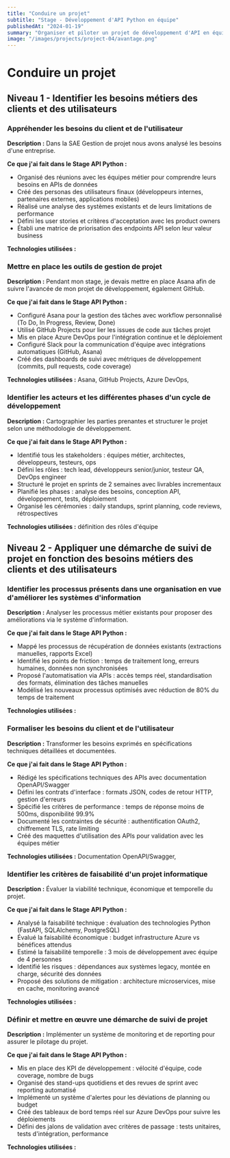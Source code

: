 ```yaml
---
title: "Conduire un projet"
subtitle: "Stage - Développement d'API Python en équipe"
publishedAt: "2024-01-19"
summary: "Organiser et piloter un projet de développement d'API en équipe avec Asana, Azure Cloud et GitHub"
image: "/images/projects/project-04/avantage.png"
---
```


# Conduire un projet

## Niveau 1 - Identifier les besoins métiers des clients et des utilisateurs

### Appréhender les besoins du client et de l'utilisateur

**Description :** Dans la SAE Gestion de projet nous avons analysé les besoins d'une entreprise.

**Ce que j'ai fait dans le Stage API Python :**
- Organisé des réunions avec les équipes métier pour comprendre leurs besoins en APIs de données
- Créé des personas des utilisateurs finaux (développeurs internes, partenaires externes, applications mobiles)
- Réalisé une analyse des systèmes existants et de leurs limitations de performance
- Défini les user stories et critères d'acceptation avec les product owners
- Établi une matrice de priorisation des endpoints API selon leur valeur business

**Technologies utilisées :**

### Mettre en place les outils de gestion de projet

**Description :** Pendant mon stage, je devais mettre en place Asana afin de suivre l'avancée de mon projet de développement, également GitHub.

**Ce que j'ai fait dans le Stage API Python :**
- Configuré Asana pour la gestion des tâches avec workflow personnalisé (To Do, In Progress, Review, Done)
- Utilisé GitHub Projects pour lier les issues de code aux tâches projet
- Mis en place Azure DevOps pour l'intégration continue et le déploiement
- Configuré Slack pour la communication d'équipe avec intégrations automatiques (GitHub, Asana)
- Créé des dashboards de suivi avec métriques de développement (commits, pull requests, code coverage)

**Technologies utilisées :** Asana, GitHub Projects, Azure DevOps, 

### Identifier les acteurs et les différentes phases d'un cycle de développement

**Description :** Cartographier les parties prenantes et structurer le projet selon une méthodologie de développement.

**Ce que j'ai fait dans le Stage API Python :**
- Identifié tous les stakeholders : équipes métier, architectes, développeurs, testeurs, ops
- Défini les rôles : tech lead, développeurs senior/junior, testeur QA, DevOps engineer
- Structuré le projet en sprints de 2 semaines avec livrables incrementaux
- Planifié les phases : analyse des besoins, conception API, développement, tests, déploiement
- Organisé les cérémonies : daily standups, sprint planning, code reviews, rétrospectives

**Technologies utilisées :** définition des rôles d'équipe

## Niveau 2 - Appliquer une démarche de suivi de projet en fonction des besoins métiers des clients et des utilisateurs

### Identifier les processus présents dans une organisation en vue d'améliorer les systèmes d'information

**Description :** Analyser les processus métier existants pour proposer des améliorations via le système d'information.

**Ce que j'ai fait dans le Stage API Python :**
- Mappé les processus de récupération de données existants (extractions manuelles, rapports Excel)
- Identifié les points de friction : temps de traitement long, erreurs humaines, données non synchronisées
- Proposé l'automatisation via APIs : accès temps réel, standardisation des formats, élimination des tâches manuelles
- Modélisé les nouveaux processus optimisés avec réduction de 80% du temps de traitement


**Technologies utilisées :** 

### Formaliser les besoins du client et de l'utilisateur

**Description :** Transformer les besoins exprimés en spécifications techniques détaillées et documentées.

**Ce que j'ai fait dans le Stage API Python :**
- Rédigé les spécifications techniques des APIs avec documentation OpenAPI/Swagger
- Défini les contrats d'interface : formats JSON, codes de retour HTTP, gestion d'erreurs
- Spécifié les critères de performance : temps de réponse moins de 500ms, disponibilité 99.9%
- Documenté les contraintes de sécurité : authentification OAuth2, chiffrement TLS, rate limiting
- Créé des maquettes d'utilisation des APIs pour validation avec les équipes métier

**Technologies utilisées :** Documentation OpenAPI/Swagger, 

### Identifier les critères de faisabilité d'un projet informatique

**Description :** Évaluer la viabilité technique, économique et temporelle du projet.

**Ce que j'ai fait dans le Stage API Python :**
- Analysé la faisabilité technique : évaluation des technologies Python (FastAPI, SQLAlchemy, PostgreSQL)
- Évalué la faisabilité économique : budget infrastructure Azure vs bénéfices attendus
- Estimé la faisabilité temporelle : 3 mois de développement avec équipe de 4 personnes
- Identifié les risques : dépendances aux systèmes legacy, montée en charge, sécurité des données
- Proposé des solutions de mitigation : architecture microservices, mise en cache, monitoring avancé

**Technologies utilisées :** 

### Définir et mettre en œuvre une démarche de suivi de projet

**Description :** Implémenter un système de monitoring et de reporting pour assurer le pilotage du projet.

**Ce que j'ai fait dans le Stage API Python :**
- Mis en place des KPI de développement : vélocité d'équipe, code coverage, nombre de bugs
- Organisé des stand-ups quotidiens et des revues de sprint avec reporting automatisé
- Implémenté un système d'alertes pour les déviations de planning ou budget
- Créé des tableaux de bord temps réel sur Azure DevOps pour suivre les déploiements
- Défini des jalons de validation avec critères de passage : tests unitaires, tests d'intégration, performance

**Technologies utilisées :** 